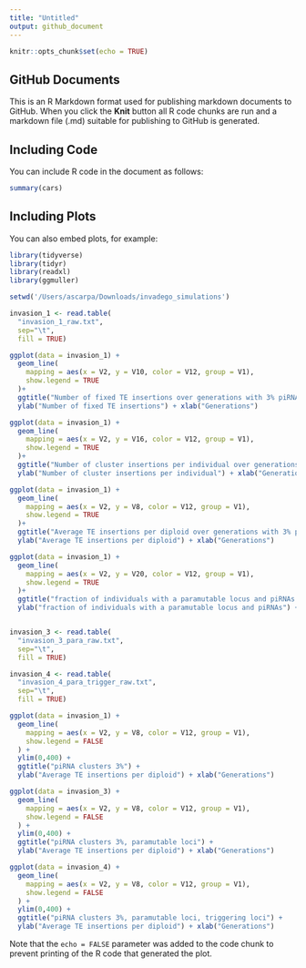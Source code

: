 ```yaml
---
title: "Untitled"
output: github_document
---
```


```r
knitr::opts_chunk$set(echo = TRUE)
```

## GitHub Documents

This is an R Markdown format used for publishing markdown documents to GitHub. When you click the **Knit** button all R code chunks are run and a markdown file (.md) suitable for publishing to GitHub is generated.

## Including Code

You can include R code in the document as follows:

```r
summary(cars)
```

## Including Plots

You can also embed plots, for example:

```r
library(tidyverse)
library(tidyr)
library(readxl)
library(ggmuller)

setwd('/Users/ascarpa/Downloads/invadego_simulations')

invasion_1 <- read.table(
  "invasion_1_raw.txt",
  sep="\t",
  fill = TRUE)

ggplot(data = invasion_1) +
  geom_line(
    mapping = aes(x = V2, y = V10, color = V12, group = V1),
    show.legend = TRUE
  )+
  ggtitle("Number of fixed TE insertions over generations with 3% piRNA clusters") +
  ylab("Number of fixed TE insertions") + xlab("Generations")

ggplot(data = invasion_1) +
  geom_line(
    mapping = aes(x = V2, y = V16, color = V12, group = V1),
    show.legend = TRUE
  )+
  ggtitle("Number of cluster insertions per individual over generations with 3% piRNA clusters") +
  ylab("Number of cluster insertions per individual") + xlab("Generations")

ggplot(data = invasion_1) +
  geom_line(
    mapping = aes(x = V2, y = V8, color = V12, group = V1),
    show.legend = TRUE
  )+
  ggtitle("Average TE insertions per diploid over generations with 3% piRNA clusters") +
  ylab("Average TE insertions per diploid") + xlab("Generations")

ggplot(data = invasion_1) +
  geom_line(
    mapping = aes(x = V2, y = V20, color = V12, group = V1),
    show.legend = TRUE
  )+
  ggtitle("fraction of individuals with a paramutable locus and piRNAs over generations with 3% piRNA clusters") +
  ylab("fraction of individuals with a paramutable locus and piRNAs") + xlab("Generations")


invasion_3 <- read.table(
  "invasion_3_para_raw.txt",
  sep="\t",
  fill = TRUE)

invasion_4 <- read.table(
  "invasion_4_para_trigger_raw.txt",
  sep="\t",
  fill = TRUE)

ggplot(data = invasion_1) +
  geom_line(
    mapping = aes(x = V2, y = V8, color = V12, group = V1),
    show.legend = FALSE
  ) +
  ylim(0,400) +
  ggtitle("piRNA clusters 3%") +
  ylab("Average TE insertions per diploid") + xlab("Generations")

ggplot(data = invasion_3) +
  geom_line(
    mapping = aes(x = V2, y = V8, color = V12, group = V1),
    show.legend = FALSE
  ) +
  ylim(0,400) +
  ggtitle("piRNA clusters 3%, paramutable loci") +
  ylab("Average TE insertions per diploid") + xlab("Generations")

ggplot(data = invasion_4) +
  geom_line(
    mapping = aes(x = V2, y = V8, color = V12, group = V1),
    show.legend = FALSE
  ) +
  ylim(0,400) +
  ggtitle("piRNA clusters 3%, paramutable loci, triggering loci") +
  ylab("Average TE insertions per diploid") + xlab("Generations")


```

Note that the `echo = FALSE` parameter was added to the code chunk to prevent printing of the R code that generated the plot.
